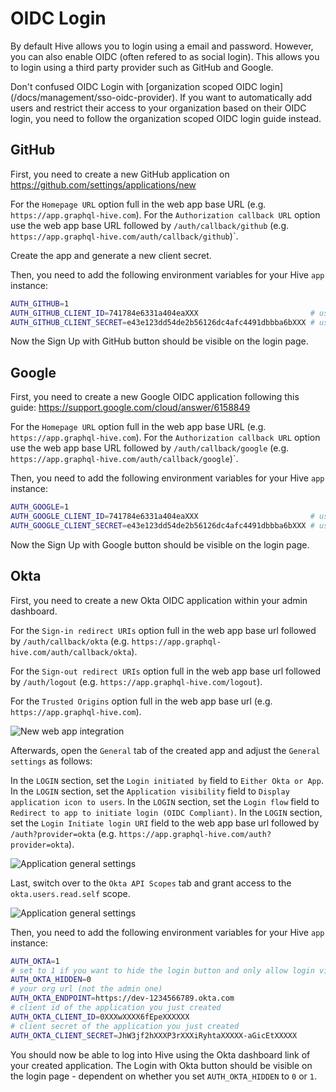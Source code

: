 
# OIDC Login

By default Hive allows you to login using a email and password. However, you can also enable OIDC
(often refered to as social login). This allows you to login using a third party provider such as
GitHub and Google.

<Callout>
  Don't confused OIDC Login with [organization scoped OIDC
  login](/docs/management/sso-oidc-provider). If you want to automatically add users and restrict
  their access to your organization based on their OIDC login, you need to follow the organization
  scoped OIDC login guide instead.
</Callout>

## GitHub

First, you need to create a new GitHub application on https://github.com/settings/applications/new

For the `Homepage URL` option full in the web app base URL (e.g. `https://app.graphql-hive.com`).
For the `Authorization callback URL` option use the web app base URL followed by
`/auth/callback/github` (e.g. `https://app.graphql-hive.com/auth/callback/github`)`.

Create the app and generate a new client secret.

Then, you need to add the following environment variables for your Hive `app` instance:

```bash
AUTH_GITHUB=1
AUTH_GITHUB_CLIENT_ID=741784e6331a404eaXXX                         # use the one of your app
AUTH_GITHUB_CLIENT_SECRET=e43e123dd54de2b56126dc4afc4491dbbba6bXXX # use the you just created
```

Now the Sign Up with GitHub button should be visible on the login page.

## Google

First, you need to create a new Google OIDC application following this guide:
https://support.google.com/cloud/answer/6158849

For the `Homepage URL` option full in the web app base URL (e.g. `https://app.graphql-hive.com`).
For the `Authorization callback URL` option use the web app base URL followed by
`/auth/callback/google` (e.g. `https://app.graphql-hive.com/auth/callback/google`)`.

Then, you need to add the following environment variables for your Hive `app` instance:

```bash
AUTH_GOOGLE=1
AUTH_GOOGLE_CLIENT_ID=741784e6331a404eaXXX                         # use the one of your app
AUTH_GOOGLE_CLIENT_SECRET=e43e123dd54de2b56126dc4afc4491dbbba6bXXX # use the you just created
```

Now the Sign Up with Google button should be visible on the login page.

## Okta

First, you need to create a new Okta OIDC application within your admin dashboard.

For the `Sign-in redirect URIs` option full in the web app base url followed by
`/auth/callback/okta` (e.g. `https://app.graphql-hive.com/auth/callback/okta`).

For the `Sign-out redirect URIs` option full in the web app base url followed by `/auth/logout`
(e.g. `https://app.graphql-hive.com/logout`).

For the `Trusted Origins` option full in the web app base url (e.g. `https://app.graphql-hive.com`).

![New web app integration](/docs/pages/self-hosting/oidc-login/okta-new-web-app-integration.png)

Afterwards, open the `General` tab of the created app and adjust the `General settings` as follows:

In the `LOGIN` section, set the `Login initiated by` field to `Either Okta or App`. In the `LOGIN`
section, set the `Application visibility` field to `Display application icon to users`. In the
`LOGIN` section, set the `Login flow` field to `Redirect to app to initiate login (OIDC Compliant)`.
In the `LOGIN` section, set the `Login Initiate login URI` field to the web app base url followed by
`/auth?provider=okta` (e.g. `https://app.graphql-hive.com/auth?provider=okta`).

![Application general settings](/docs/pages/self-hosting/oidc-login/okta-application-general-settings.png)

Last, switch over to the `Okta API Scopes` tab and grant access to the `okta.users.read.self` scope.

![Application general settings](/docs/pages/self-hosting/oidc-login/okta-okta-api-scopes.png)

Then, you need to add the following environment variables for your Hive `app` instance:

```bash
AUTH_OKTA=1
# set to 1 if you want to hide the login button and only allow login via the Okta dashboard link
AUTH_OKTA_HIDDEN=0
# your org url (not the admin one)
AUTH_OKTA_ENDPOINT=https://dev-1234566789.okta.com
# client id of the application you just created
AUTH_OKTA_CLIENT_ID=0XXXwXXXX6fEpeXXXXXX
# client secret of the application you just created
AUTH_OKTA_CLIENT_SECRET=JhW3jf2hXXXP3rXXXiRyhtaXXXXX-aGicEtXXXXX
```

You should now be able to log into Hive using the Okta dashboard link of your created application.
The Login with Okta button should be visible on the login page - dependent on whether you set
`AUTH_OKTA_HIDDEN` to `0` or `1`.
